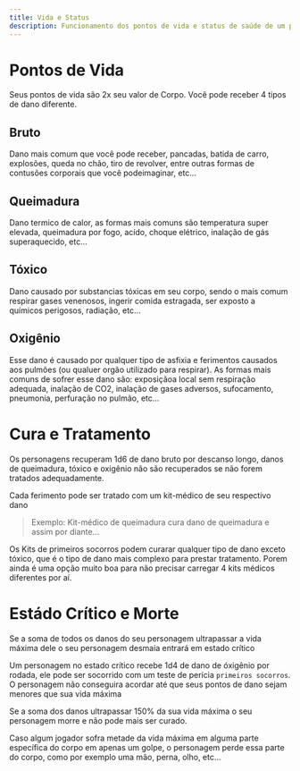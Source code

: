 ```yaml
---
title: Vida e Status
description: Funcionamento dos pontos de vida e status de saúde de um personagem
---
```


# Pontos de Vida

Seus pontos de vida são 2x seu valor de Corpo. Você pode receber 4 tipos de dano diferente.

## Bruto

Dano mais comum que você pode receber, pancadas, batida de carro, explosões, queda no chão, tiro de revolver, entre outras
 formas de contusões corporais que você podeimaginar, etc...

## Queimadura

Dano termico de calor, as formas mais comuns são temperatura super elevada, queimadura por fogo, acído, choque elétrico,
 inalação de gás superaquecido, etc...

## Tóxico

Dano causado por substancias tóxicas em seu corpo, sendo o mais comum respirar gases venenosos, ingerir comida estragada,
 ser exposto a químicos perigosos, radiação, etc...

## Oxigênio

Esse dano é causado por qualquer tipo de asfixia e ferimentos causados aos pulmões (ou qualuer orgão utilizado para respirar).
 As formas mais comuns de sofrer esse dano são: exposiçãoa local sem respiração adequada, inalação de CO2, inalação de gases
  adversos, sufocamento, pneumonia, perfuração no pulmão, etc...

# Cura e Tratamento

Os personagens recuperam 1d6 de dano bruto por descanso longo, danos de queimadura, tóxico e oxigênio não são recuperados se 
não forem tratados adequadamente.

Cada ferimento pode ser tratado com um kit-médico de seu respectivo dano

>Exemplo: Kit-médico de queimadura cura dano de queimadura e assim por diante...

Os Kits de primeiros socorros podem curarar qualquer tipo de dano exceto tóxico, que é o tipo de dano mais complexo para
 prestar tratamento. Porem ainda é uma opção muito boa para não precisar carregar 4 kits médicos diferentes por aí.

# Estádo Crítico e Morte

Se a soma de todos os danos do seu personagem ultrapassar a vida máxima dele o seu personagem desmaia entrará em estado crítico

Um personagem no estado crítico recebe 1d4 de dano de óxigênio por rodada, ele pode ser socorrido com um teste de perícia 
`primeiros socorros`. O personagem não conseguira acordar até que seus pontos de dano sejam menores que sua vida máxima

Se a soma dos danos ultrapassar 150% da sua vida máxima o seu personagem morre e não pode mais ser curado.

Caso algum jogador sofra metade da vida máxima em alguma parte específica do corpo em apenas um golpe, o personagem perde essa parte do corpo, como
 por exemplo uma mão, perna, olho, etc...

